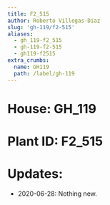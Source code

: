 ```yaml
---
title: F2_515
author: Roberto Villegas-Diaz
slug: 'gh-119/f2-515'
aliases:
  - gh_119-f2_515
  - gh-119-f2-515
  - gh119-f2515
extra_crumbs:
  name: GH119
  path: /label/gh-119
---
```


# **House**: GH_119
# **Plant ID**: F2_515
# **Updates**: 
 - 2020-06-28: Nothing new.
